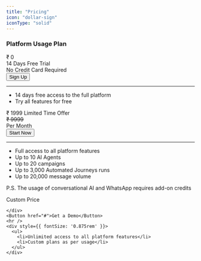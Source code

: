 ```yaml
---
title: "Pricing"
icon: "dollar-sign"
iconType: "solid"
---
```


### Platform Usage Plan
<CardGroup>
  <Card title="Free" color="red">
    <div style={{ textAlign: 'center', fontSize: '2.5rem', fontWeight: 'bold' }}>
      ₹ 0
    </div>
    <div style={{ textAlign: 'center', fontSize: '1rem', color: '#888' }}>
      14 Days Free Trial<br/>No Credit Card Required
    </div>
    <Button href="#">Sign Up</Button>
    <hr />
    <div style={{ fontSize: '0.875rem' }}>
      <ul>
        <li>14 days free access to the full platform</li>
        <li>Try all features for free</li>
      </ul>
    </div>
  </Card>

  <Card title="Starter" color="green">
    <div style={{ textAlign: 'center', fontSize: '2.5rem', fontWeight: 'bold', position: 'relative' }}>
      ₹ 1999
      <span style={{ position: 'absolute', top: '-1.5rem', right: '-1rem', backgroundColor: '#ffcc00', color: 'black', padding: '0.2rem 0.5rem', borderRadius: '4px', fontSize: '0.75rem', fontWeight: 'normal', transform: 'rotate(10deg)' }}>
        Limited Time Offer
      </span>
    </div>
    <div style={{ textAlign: 'center', fontSize: '1rem', color: '#888' }}>
      <del>₹ 9999</del>
      <br/>
      Per Month
    </div>
    <Button href="#">Start Now</Button>
    <hr />
    <div style={{ fontSize: '0.875rem' }}>
      <ul>
        <li>Full access to all platform features</li>
        <li>Up to 10 AI Agents</li>
        <li>Up to 20 campaigns</li>
        <li>Up to 3,000 Automated Journeys runs</li>
        <li>Up to 20,000 message volume</li>
      </ul>
      <p style={{ marginTop: '1rem', fontStyle: 'italic', fontSize: '0.75rem' }}>
        P.S. The usage of conversational AI and WhatsApp requires add-on credits
      </p>
    </div>
  </Card>

  <Card title="Enterprise" color="blue">
    <div style={{ textAlign: 'center', fontSize: '2.5rem', fontWeight: 'bold' }}>
      Custom Price
    </div>
    <div style={{ textAlign: 'center', fontSize: '1rem', color: '#888' }}>
      
    </div>
    <Button href="#">Get a Demo</Button>
    <hr />
    <div style={{ fontSize: '0.875rem' }}>
      <ul>
        <li>Unlimited access to all platform features</li>
        <li>Custom plans as per usage</li>
      </ul>
    </div>
  </Card>
</CardGroup>